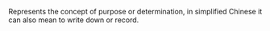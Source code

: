 Represents the concept of purpose or determination, in simplified Chinese it can also mean to write down or record.
